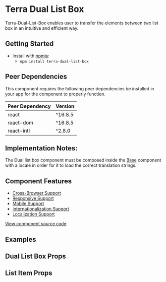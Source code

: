 


<Badge />

# Terra Dual List Box

Terra-Dual-List-Box enables user to transfer the elements between two list box in an intuitive and efficient way.

## Getting Started

- Install with [npmjs][3]:
  - `npm install terra-dual-list-box`

<!-- AUTO-GENERATED-CONTENT:START Peer Dependencies -->
## Peer Dependencies

This component requires the following peer dependencies be installed in your app for the component to properly function.

| Peer Dependency | Version |
|-|-|
| react | ^16.8.5 |
| react-dom | ^16.8.5 |
| react-intl | ^2.8.0 |



<!-- AUTO-GENERATED-CONTENT:END -->

## Implementation Notes:
The Dual list box component must be composed inside the [Base][1] component with a locale in order for it to load the correct translation strings.

[1]: https://github.com/cerner/terra-core/blob/master/packages/terra-base/src/terra-dev-site/doc/base/Base.1.doc.mdx
[3]: https://www.npmjs.com

## Component Features
* [Cross-Browser Support](https://engineering.cerner.com/terra-ui/contributing/terra-ui/component-standards#cross-browser-support)
* [Responsive Support](https://engineering.cerner.com/terra-ui/contributing/terra-ui/component-standards#responsive-support)
* [Mobile Support](https://engineering.cerner.com/terra-ui/contributing/terra-ui/component-standards#mobile-support)
* [Internationalization Support](https://engineering.cerner.com/terra-ui/contributing/terra-ui/component-standards#internationalization-i18n-support)
* [Localization Support](https://engineering.cerner.com/terra-ui/contributing/terra-ui/component-standards#internationalization-i18n-support)

[View component source code](https://github.com/cerner/terra-core/tree/master/packages/terra-dual-list-box)

## Examples
<DefaultExample title="Default Dual List Box" />

## Dual List Box Props
<DualListBoxPropsTable />

## List Item Props
<ListItemPropsTable />
